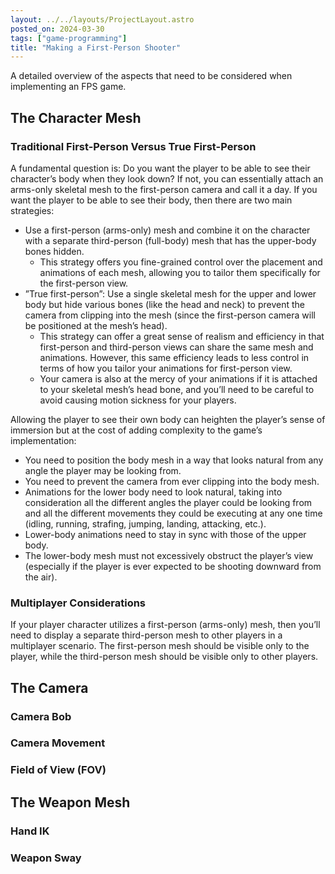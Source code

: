 ```yaml
---
layout: ../../layouts/ProjectLayout.astro
posted_on: 2024-03-30
tags: ["game-programming"]
title: "Making a First-Person Shooter"
---
```


A detailed overview of the aspects that need to be considered when implementing an FPS game.

## The Character Mesh

### Traditional First-Person Versus True First-Person

A fundamental question is: Do you want the player to be able to see their character’s body when they look down? If not, you can essentially attach an arms-only skeletal mesh to the first-person camera and call it a day.
If you want the player to be able to see their body, then there are two main strategies:

  - Use a first-person (arms-only) mesh and combine it on the character
    with a separate third-person (full-body) mesh that has the upper-body bones hidden.
    - This strategy offers you fine-grained control over the placement and animations of each mesh,
      allowing you to tailor them specifically for the first-person view.
  - ”True first-person”: Use a single skeletal mesh for the upper and lower body
    but hide various bones (like the head and neck) to prevent the camera from clipping into the mesh
    (since the first-person camera will be positioned at the mesh’s head).
    - This strategy can offer a great sense of realism and efficiency
      in that first-person and third-person views can share the same mesh and animations.
      However, this same efficiency leads to less control in terms of how you tailor your animations for first-person view.
    - Your camera is also at the mercy of your animations if it is attached to your skeletal mesh’s head bone,
      and you’ll need to be careful to avoid causing motion sickness for your players.

Allowing the player to see their own body can heighten the player’s sense of immersion but at the cost of adding complexity to the game’s implementation:
  - You need to position the body mesh in a way that looks natural from any angle the player may be looking from.
  - You need to prevent the camera from ever clipping into the body mesh.
  - Animations for the lower body need to look natural, taking into consideration
    all the different angles the player could be looking from and all the different movements
    they could be executing at any one time (idling, running, strafing, jumping, landing, attacking, etc.).
  - Lower-body animations need to stay in sync with those of the upper body.
  - The lower-body mesh must not excessively obstruct the player’s view
    (especially if the player is ever expected to be shooting downward from the air).

### Multiplayer Considerations

If your player character utilizes a first-person (arms-only) mesh, then you’ll need to display a separate third-person mesh
to other players in a multiplayer scenario. The first-person mesh should be visible only to the player,
while the third-person mesh should be visible only to other players.

## The Camera

### Camera Bob

### Camera Movement

### Field of View (FOV)

## The Weapon Mesh

### Hand IK

### Weapon Sway

